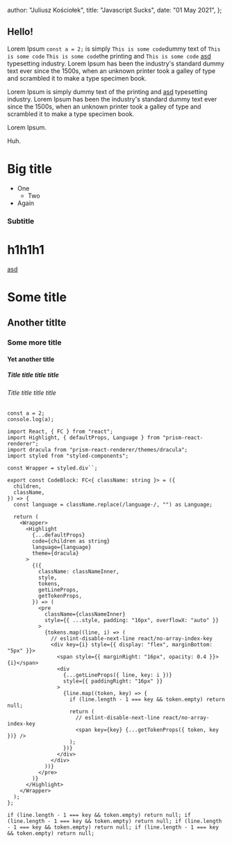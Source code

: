   author: "Juliusz Kościołek",
  title: "Javascript Sucks",
  date: "01 May 2021",
};

## Hello!

Lorem Ipsum `const a = 2;` is simply `This is some code`dummy text of `This is some code` `This is some code`the printing and `This is some code` [asd](/link) typesetting industry. Lorem Ipsum has been the industry's standard dummy text ever since the 1500s, when an unknown printer took a galley of type and scrambled it to make a type specimen book.

Lorem Ipsum is simply dummy text of the printing and [asd](/link) typesetting industry. Lorem Ipsum has been the industry's standard dummy text ever since the 1500s, when an unknown printer took a galley of type and scrambled it to make a type specimen book.

Lorem Ipsum.

Huh.

# Big title

- One
  - Two
- Again

### Subtitle

# h1h1h1

[asd](/link)

# Some title

## Another titlte

### Some more title

#### Yet another title

##### Title title title title

###### Title title title title

```tsx filename=file.txt
const a = 2;
console.log(a);
```

```tsx filename=index.tsx
import React, { FC } from "react";
import Highlight, { defaultProps, Language } from "prism-react-renderer";
import dracula from "prism-react-renderer/themes/dracula";
import styled from "styled-components";

const Wrapper = styled.div``;

export const CodeBlock: FC<{ className: string }> = ({
  children,
  className,
}) => {
  const language = className.replace(/language-/, "") as Language;

  return (
    <Wrapper>
      <Highlight
        {...defaultProps}
        code={children as string}
        language={language}
        theme={dracula}
      >
        {({
          className: classNameInner,
          style,
          tokens,
          getLineProps,
          getTokenProps,
        }) => (
          <pre
            className={classNameInner}
            style={{ ...style, padding: "16px", overflowX: "auto" }}
          >
            {tokens.map((line, i) => (
              // eslint-disable-next-line react/no-array-index-key
              <div key={i} style={{ display: "flex", marginBottom: "5px" }}>
                <span style={{ marginRight: "16px", opacity: 0.4 }}>{i}</span>
                <div
                  {...getLineProps({ line, key: i })}
                  style={{ paddingRight: "16px" }}
                >
                  {line.map((token, key) => {
                    if (line.length - 1 === key && token.empty) return null;
                    return (
                      // eslint-disable-next-line react/no-array-index-key
                      <span key={key} {...getTokenProps({ token, key })} />
                    );
                  })}
                </div>
              </div>
            ))}
          </pre>
        )}
      </Highlight>
    </Wrapper>
  );
};

if (line.length - 1 === key && token.empty) return null; if (line.length - 1 === key && token.empty) return null; if (line.length - 1 === key && token.empty) return null; if (line.length - 1 === key && token.empty) return null;
```
